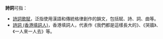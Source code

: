 '''詩詞'''可指：
*[[詩詞歌賦|詩詞歌賦]]，泛指使用漢語和傳統格律創作的韻文，包括賦、詩、詞、曲等。
*[[詩詞_(香港填詞人)|詩詞 (香港填詞人)]]，香港填詞人，代表作《我們都是這樣長大的》、《哭牆》、《一人來一人去》等。

{{Disambiguation|cat=二字消歧義}}